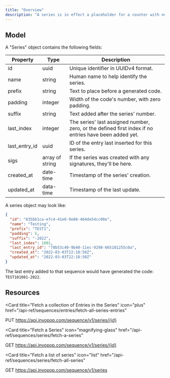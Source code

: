 ```yaml
---
title: "Overview"
description: "A series is in effect a placeholder for a counter with number formatting details to be able to generate a code."
---
```


## Model

A "Series" object contains the following fields:

| Property      | Type            | Description                                                                                           |
| ------------- | --------------- | ----------------------------------------------------------------------------------------------------- |
| id            | uuid            | Unique identifier in UUIDv4 format.                                                                   |
| name          | string          | Human name to help identify the series.                                                               |
| prefix        | string          | Text to place before a generated code.                                                                |
| padding       | integer         | Width of the code's number, with zero padding.                                                        |
| suffix        | string          | Text added after the series' number.                                                                  |
| last_index    | integer         | The series' last assigned number, zero, or the defined first index if no entries have been added yet. |
| last_entry_id | uuid            | ID of the entry last inserted for this series.                                                        |
| sigs          | array of string | If the series was created with any signatures, they'll be here.                                       |
| created_at    | date-time       | Timestamp of the series' creation.                                                                    |
| updated_at    | data-time       | Timestamp of the last update.                                                                         |

A series object may look like:

```json
{
  "id": "835bb1ca-e7c4-41e6-9e88-464de54cc08e",
  "name": "Testing",
  "prefix": "TEST1",
  "padding": 5,
  "suffix": "-2022",
  "last_index": 1001,
  "last_entry_id": "78b53c40-9b40-11ec-9298-665181255c0a",
  "created_at": "2022-03-03T22:18:50Z",
  "updated_at": "2022-03-03T22:18:50Z"
}
```

The last entry added to that sequence would have generated the code:
`TEST101001-2022`.

## Resources

<Card
  title="Fetch a collection of Entries in the Series"
  icon="plus"
  href="/api-ref/sequences/entries/fetch-all-series-entries"
>
  PUT https://api.invopop.com/sequence/v1/series/{id}
</Card>

<Card
  title="Fetch a Series"
  icon="magnifying-glass"
  href="/api-ref/sequences/series/fetch-a-series"
>
  GET https://api.invopop.com/sequence/v1/series/{id}
</Card>

<Card
  title="Fetch a list of series"
  icon="list"
  href="/api-ref/sequences/series/fetch-all-series"
>
  GET https://api.invopop.com/sequence/v1/series
</Card>

